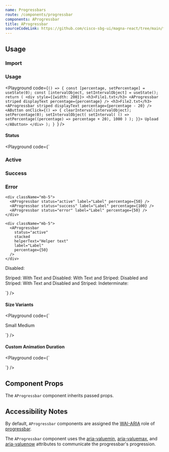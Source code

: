 ```yaml
---
name: Progressbars
route: /components/progressbar
components: AProgressbar
title: AProgressbar
sourceCodeLink: https://github.com/cisco-sbg-ui/magna-react/tree/main/framework/components/AProgressbar
---
```


## Usage

### Import

<ComponentImport components="AProgressbar" />

### Usage

<Playground
  code={`() => {
  const [percentage, setPercentage] = useState(0);
  const [intervalObject, setIntervalObject] = useState();
  return (
    <div style={{width: 200}}>
      <h3>File1.txt</h3>
      <AProgressbar striped displayText percentage={percentage} />
      <h3>File2.txt</h3>
      <AProgressbar striped displayText percentage={percentage - 20} />
      <AButton
        onClick={() => {
          clearInterval(intervalObject);
          setPercentage(0);
          setIntervalObject(
            setInterval(
              () => setPercentage((percentage) => percentage + 20),
              1000
            )
          );
        }}>
        Upload
      </AButton>
    </div>
  );
}
`}
/>

#### Status

<Playground
  code={`
  <div>
    <div className="mb-5">
      <h3>Active</h3>
      <AProgressbar status="active" percentage={50} />
      <h3>Success</h3>
      <AProgressbar status="success" percentage={100} />
      <h3>Error</h3>
      <AProgressbar status="error" percentage={50} />
    </div>

    <div className="mb-5">
      <AProgressbar status="active" label="Label" percentage={50} />
      <AProgressbar status="success" label="Label" percentage={100} />
      <AProgressbar status="error" label="Label" percentage={50} />
    </div>

    <div className="mb-5">
      <AProgressbar
        status="active"
        stacked
        helperText="Helper text"
        label="Label"
        percentage={50}
      />
    </div>

Disabled: <AProgressbar disabled label="Label" percentage={50} />

Striped: <AProgressbar striped label="Label" percentage={50} />
With Text and Disabled: <AProgressbar disabled displayText percentage={50} />
With Text and Striped: <AProgressbar striped displayText percentage={50} />
Disabled and Striped: <AProgressbar striped disabled percentage={50} />
With Text and Disabled and Striped: <AProgressbar
  displayText
  striped
  disabled
  percentage={50}
/>
Indeterminate: <AProgressbar indeterminate />

</div>
`}
/>

#### Size Variants

<Playground
  code={`<div>
  Small
  <AProgressbar size="small" indeterminate />
   <AProgressbar size="small" striped percentage={40} />
  Medium
  <AProgressbar size="medium" indeterminate />
  <AProgressbar size="medium" striped percentage={40} />
</div>
`}
/>

#### Custom Animation Duration

<Playground
  code={`<div>
  <AProgressbar animationDuration="2s" indeterminate />
  <AProgressbar animationDuration="2s" striped percentage={40} />
</div>
`}
/>

## Component Props

The `AProgressbar` component inherits passed props.

<Props of="AProgressbar" />

## Accessibility Notes

By default, `AProgressbar` components are assigned the [WAI-ARIA](https://www.w3.org/WAI/standards-guidelines/aria/) role of [progressbar](https://www.w3.org/TR/wai-aria/#progressbar).

The `AProgressbar` component uses the [aria-valuemin](https://www.w3.org/TR/wai-aria/#aria-valuemin), [aria-valuemax](https://www.w3.org/TR/wai-aria/#aria-valuemax), and [aria-valuenow](https://www.w3.org/TR/wai-aria/#aria-valuenow) attributes to communicate the progressbar's progression.
